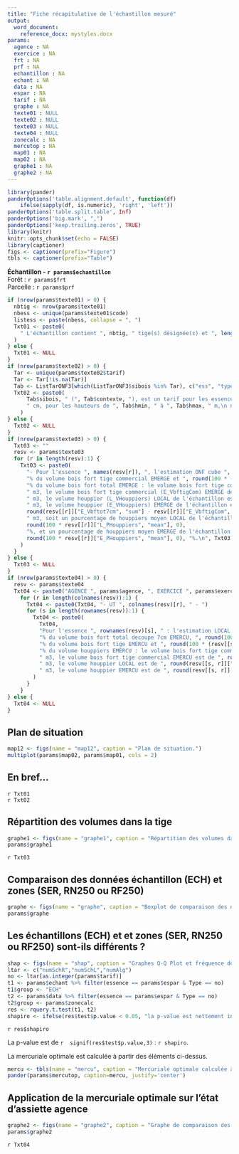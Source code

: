 ```yaml
---
title: "Fiche récapitulative de l'échantillon mesuré"
output: 
  word_document:
    reference_docx: mystyles.docx
params:
  agence : NA
  exercice : NA
  frt : NA
  prf : NA
  echantillon : NA
  echant : NA
  data : NA
  espar : NA
  tarif : NA
  graphe : NA
  texte01 : NULL
  texte02 : NULL
  texte03 : NULL
  texte04 : NULL
  zonecalc : NA
  mercutop : NA
  map01 : NA
  map02 : NA
  graphe1 : NA
  graphe2 : NA
---
```


```r
library(pander)
panderOptions('table.alignment.default', function(df)
    ifelse(sapply(df, is.numeric), 'right', 'left'))
panderOptions('table.split.table', Inf)
panderOptions('big.mark', ",")
panderOptions('keep.trailing.zeros', TRUE)
library(knitr)
knitr::opts_chunk$set(echo = FALSE)
library(captioner)
figs <- captioner(prefix="Figure")
tbls <- captioner(prefix="Table")
```

**Échantillon - `r params$echantillon`**  
Forêt : `r params$frt`  
Parcelle : `r params$prf`  

```r
if (nrow(params$texte01) > 0) {
  nbtig <- nrow(params$texte01)
  nbess <- unique(params$texte01$code)
  listess <- paste(nbess, collapse = ", ")
  Txt01 <- paste0(
    " L'échantillon contient ", nbtig, " tige(s) désignée(s) et ", length(nbess), " essence(s) : ", listess, "."
  )
} else {
  Txt01 <- NULL
}
if (nrow(params$texte02) > 0) {
  Tar <- unique(params$texte02$tarif)
  Tar <- Tar[!is.na(Tar)]
  Tab <- ListTarONF3[which(ListTarONF3$sibois %in% Tar), c("ess", "type_v", "contexte", "defvol", "dmin", "dmax", "hmin", "hmax", "entr1", "entr2", "sibois")]
  Txt02 <- paste0(
      Tab$sibois, " (", Tab$contexte, "), est un tarif pour les essences (", Tab$ess, "), pour les diamètres de ", Tab$dmin, " à ", Tab$dmax,
      " cm, pour les hauteurs de ", Tab$hmin, " à ", Tab$hmax, " m,\n nécessite ", Tab$entr1, " et ", Tab$entr2, " et renvoi un ", Tab$defvol, " (", Tab$type_v, ").\n"
    )
} else {
  Txt02 <- NULL
}
if (nrow(params$texte03) > 0) {
  Txt03 <- ""
  resv <- params$texte03
  for (r in length(resv):1) {
    Txt03 <- paste0(
      "- Pour l'essence ", names(resv[r]), ", l'estimation ONF cube ", round(100 * (resv[[r]]["L_VbftigCom", "sum"] / resv[[r]]["E_VbftigCom", "sum"] - 1), 0),
      "% du volume bois fort tige commercial EMERGE et ", round(100 * (resv[[r]]["L_Vbftot7cm", "sum"] / resv[[r]]["E_Vbftot7cm", "sum"] - 1), 0),
      "% du volume bois fort total EMERGE : le volume bois fort tige commercial (L_VbftigCom) LOCAL de l'échantillon est de ", resv[[r]]["L_VbftigCom", "sum"],
      " m3, le volume bois fort tige commercial (E_VbftigCom) EMERGE de l'échantillon est de ", resv[[r]]["E_VbftigCom", "sum"],
      " m3, le volume houppier (L_VHouppiers) LOCAL de l'échantillon est de ", resv[[r]]["L_VHouppiers", "sum"],
      " m3, le volume houppier (E_VHouppiers) EMERGE de l'échantillon est de ",
      round(resv[[r]]["E_Vbftot7cm", "sum"] - resv[[r]]["E_VbftigCom", "sum"], 2),
      " m3, soit un pourcentage de houppiers moyen LOCAL de l'échantillon (L_PHouppiers) de ",
      round(100 * resv[[r]]["L_PHouppiers", "mean"], 0),
      "%, et un pourcentage de houppiers moyen EMERGE de l'échantillon (E_PHouppiers) de ",
      round(100 * resv[[r]]["E_PHouppiers", "mean"], 0), "%.\n", Txt03
    )
  }
} else {
  Txt03 <- NULL
}
if (nrow(params$texte04) > 0) {
  resv <- params$texte04
  Txt04 <- paste0("AGENCE ", params$agence, ", EXERCICE ", params$exercice)
    for (r in length(colnames(resv)):1) {
      Txt04 <- paste0(Txt04, "- UT ", colnames(resv)[r], " - ")
      for (s in length(rownames(resv)):1) {
        Txt04 <- paste0(
          Txt04,
          "Pour l'essence ", rownames(resv)[s], " : l'estimation LOCAL cube ", round(100 * ((resv[[s, r]]["tl_vbftigcom", "sum"] + resv[[s, r]]["tl_vhouppiers", "sum"]) / (resv[[s, r]]["te_vbftigcom", "sum"] + resv[[s, r]]["te_vhouppiers", "sum"]) - 1), 0),
          "% du volume bois fort total decoupe 7cm EMERCU, ", round(100 * (resv[[s, r]]["tl_vbftigcom", "sum"] / resv[[s, r]]["te_vbftigcom", "sum"] - 1), 0),
          "% du volume bois fort tige EMERCU et ", round(100 * (resv[[s, r]]["tl_vhouppiers", "sum"] / resv[[s, r]]["te_vhouppiers", "sum"] - 1), 0),
          "% du volume houppiers EMERCU : le volume bois fort tige commercial LOCAL est de ", round(resv[[s, r]]["tl_vbftigcom", "sum"], 0),
          " m3, le volume bois fort tige commercial EMERCU est de ", round(resv[[s, r]]["te_vbftigcom", "sum"], 0),
          " m3, le volume houppier LOCAL est de ", round(resv[[s, r]]["tl_vhouppiers", "sum"], 0),
          " m3, le volume houppier EMERCU est de ", round(resv[[s, r]]["te_vhouppiers", "sum"], 0), " m3.\n"
        )
      }
    }
} else {
  Txt04 <- NULL
}
```

## Plan de situation

```r
map12 <- figs(name = "map12", caption = "Plan de situation.")
multiplot(params$map02, params$map01, cols = 2)
```

## En bref...

`r Txt01`  
`r Txt02`  

## Répartition des volumes dans la tige
```r
graphe1 <- figs(name = "graphe1", caption = "Répartition des volumes dans la tige par classe diamètre et par essence.")
params$graphe1
```

`r Txt03`  

## Comparaison des données échantillon (ECH) et zones (SER, RN250 ou RF250)
```r
graphe <- figs(name = "graphe", caption = "Boxplot de comparaison des données échantillon (ECH) et zones (SER, RN250 ou RF250).")
params$graphe
```

## Les échantillons (ECH) et et zones (SER, RN250 ou RF250) sont-ils différents ?
```r
shap <- figs(name = "shap", caption = "Graphes Q-Q Plot et fréquence des données des échantillons.")
ltar <- c("numSchR","numSchL","numAlg")
no <- ltar[as.integer(params$tarif)]
t1 <- params$echant %>% filter(essence == params$espar & Type == no)
t1$group <- "ECH" 
t2 <- params$data %>% filter(essence == params$espar & Type == no)
t2$group <- params$zonecalc
res <- rquery.t.test(t1, t2)
shapiro <- ifelse(res$test$p.value < 0.05, "la p-value est nettement inférieure au seuil de 5%, on ne peut pas rejeter l'hypothèse d'égalité des numéros de tarif.", "la p-value n'est pas nettement inférieure au seuil de 5%, on peut rejeter l'hypotèse d'égalité des numéros de tarif.")
```

`r res$shapiro`  

La p-value est de `r  signif(res$test$p.value,3)` : `r shapiro`.  

La mercuriale optimale est calculée à partir des éléments ci-dessus.
```r
mercu <- tbls(name = "mercu", caption = "Mercuriale optimale calculée à partir des données zone (SER, RF250 ou RN250).")
pander(params$mercutop, caption=mercu, justify='center')
```

## Application de la mercuriale optimale sur l'état d'assiette agence

```r
graphe2 <- figs(name = "graphe2", caption = "Graphe de comparaison des volumes de l'état d'assiette calculés à partir de la mercuriale optimale.")
params$graphe2
```

`r Txt04`